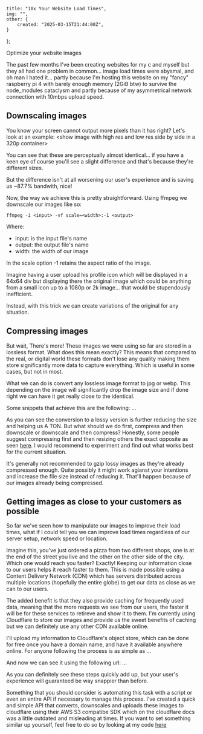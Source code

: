 
	title: "10x Your Website Load Times",
	img: "",
	other: {
		created: "2025-03-15T21:44:00Z",
	}
};

<ArticleHero title={metadata.title} publishedAt={metadata?.other?.created} details={metadata?.details}>
	Optimize your website images
</ArticleHero>

The past few months I've been creating websites for my c and myself but they all had one problem in common... image load times were abysmal, and oh man I hated it... partly because I'm hosting this website on my "fancy" raspberry pi 4 with barely enough memory (2GiB btw) to survive the node_modules cataclysm and partly because of my asymmetrical network connection with 10mbps upload speed.

## Downscaling images

You know your screen cannot output more pixels than it has right?
Let's look at an example:
\<show image with high res and low res side by side in a 320p container\>

You can see that these are perceptually almost identical... if you have a keen eye of course you'll see a slight difference and that's because they're different sizes.

But the difference isn't at all worsening our user's experience and is saving us ~87.7% bandwith, nice!

Now, the way we achieve this is pretty straightforward. Using ffmpeg we downscale our images like so:
```shell
ffmpeg -i <input> -vf scale=<width>:-1 <output>
```

Where:
- input: is the input file's name
- output: the output file's name
- width: the width of our image

In the scale option -1 retains the aspect ratio of the image.

Imagine having a user upload his profile icon which will be displayed in a 64x64 div but displaying there the original image which could be anything from a small icon up to a 1080p or 2k image... that would be stupendously inefficient.

Instead, with this trick we can create variations of the original for any situation.

## Compressing images

But wait, There's more!
These images we were using so far are stored in a lossless format. What does this mean exactly?
This means that compared to the real, or digital world these formats don't lose any quality making them store significantly more data to capture everything. Which is useful in some cases, but not in most.

What we can do is convert any lossless image format to jpg or webp.
This depending on the image will significantly drop the image size and if done right we can have it get really close to the identical.

Some snippets that achieve this are the following:
...

As you can see the conversion to a lossy version is further reducing the size and helping us A TON. But what should we do first, compress and then downscale or downscale and then compress?
Honestly, some people suggest compressing first and then resizing others the exact opposite as seen [here](https://stackoverflow.com/a/12012801). I would recommend to experiment and find out what works best for the current situation.

<Info title="A note on GZIP">
It's generally not recommended to gzip lossy images as they're already compressed enough. Quite possibly it might work agianst your intentions and increase the file size instead of reducing it. That'll happen because of our images already being compressed.
</Info>

## Getting images as close to your customers as possible

So far we've seen how to manipulate our images to improve their load times, what if I could tell you we can improve load times regardless of our server setup, network speed or location.

Imagine this, you've just ordered a pizza from two different shops, one is at the end of the street you live and the other on the other side of the city. Which one would reach you faster?
Exactly! Keeping our information close to our users helps it reach faster to them. This is made possible using a Content Delivery Network (CDN) which has servers distributed across multiple locations (hopefully the entire globe) to get our data as close as we can to our users.

The added benefit is that they also provide caching for frequently used data, meaning that the more requests we see from our users, the faster it will be for these services to retireve and show it to them.
I'm currently using Cloudflare to store our images and provide us the sweet benefits of caching but we can definitely use any other CDN available online.

I'll upload my information to Cloudflare's object store, which can be done for free once you have a domain name, and have it available anywhere online. For anyone following the process is as simple as
...

And now we can see it using the following url:
...

As you can definitely see these steps quickly add up, but your user's experience will guaranteed be way snappier than before.

Something that you should consider is automating this task with a script or even an entire API if necessary to manage this process. I've created a quick and simple API that converts, downscales and uploads these images to cloudflare using their AWS S3 compatibe SDK which on the cloudflare docs was a little outdated and misleading at times. If you want to set something similar up yourself, feel free to do so by looking at my code [here]()

